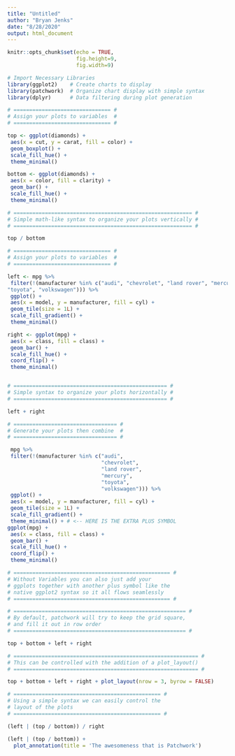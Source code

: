 ```yaml
---
title: "Untitled"
author: "Bryan Jenks"
date: "8/28/2020"
output: html_document
---
```


```r
knitr::opts_chunk$set(echo = TRUE,
                      fig.height=9,
                      fig.width=9)

# Import Necessary Libraries
library(ggplot2)    # Create charts to display
library(patchwork)  # Organize chart display with simple syntax
library(dplyr)      # Data filtering during plot generation

```

```r

# =============================== #
# Assign your plots to variables  #
# =============================== #

top <- ggplot(diamonds) +
 aes(x = cut, y = carat, fill = color) +
 geom_boxplot() +
 scale_fill_hue() +
 theme_minimal()

bottom <- ggplot(diamonds) +
 aes(x = color, fill = clarity) +
 geom_bar() +
 scale_fill_hue() +
 theme_minimal()

# ========================================================= #
# Simple math-like syntax to organize your plots vertically #
# ========================================================= #

top / bottom

```


```r


# =============================== #
# Assign your plots to variables  #
# =============================== #

left <- mpg %>%
 filter(!(manufacturer %in% c("audi", "chevrolet", "land rover", "mercury", 
"toyota", "volkswagen"))) %>%
 ggplot() +
 aes(x = model, y = manufacturer, fill = cyl) +
 geom_tile(size = 1L) +
 scale_fill_gradient() +
 theme_minimal()

right <- ggplot(mpg) +
 aes(x = class, fill = class) +
 geom_bar() +
 scale_fill_hue() +
 coord_flip() +
 theme_minimal()


# ================================================= #
# Simple syntax to organize your plots horizontally #
# ================================================= #

left + right


```

```r

# ================================= #
# Generate your plots then combine  #
# ================================= #

 mpg %>%
 filter(!(manufacturer %in% c("audi", 
                              "chevrolet", 
                              "land rover", 
                              "mercury", 
                              "toyota", 
                              "volkswagen"))) %>%
 ggplot() +
 aes(x = model, y = manufacturer, fill = cyl) +
 geom_tile(size = 1L) +
 scale_fill_gradient() +
 theme_minimal() + # <-- HERE IS THE EXTRA PLUS SYMBOL
ggplot(mpg) +
 aes(x = class, fill = class) +
 geom_bar() +
 scale_fill_hue() +
 coord_flip() +
 theme_minimal()

# ================================================== #
# Without Variables you can also just add your 
# ggplots together with another plus symbol like the 
# native ggplot2 syntax so it all flows seamlessly
# ================================================== #

```

```r

# ======================================================= #
# By default, patchwork will try to keep the grid square,
# and fill it out in row order
# ======================================================= #

top + bottom + left + right

```

```r

# =========================================================== #
# This can be controlled with the addition of a plot_layout()
# =========================================================== #

top + bottom + left + right + plot_layout(nrow = 3, byrow = FALSE)
```

```r

# =============================================== #
# Using a simple syntax we can easily control the 
# layout of the plots 
# =============================================== #

(left | (top / bottom)) / right

```

```r


(left | (top / bottom)) + 
  plot_annotation(title = 'The awesomeness that is Patchwork')

```
